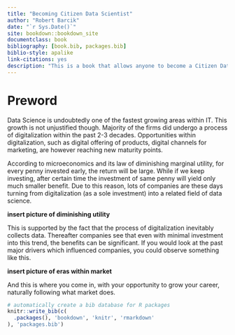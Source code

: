 ```yaml
--- 
title: "Becoming Citizen Data Scientist"
author: "Robert Barcik"
date: "`r Sys.Date()`"
site: bookdown::bookdown_site
documentclass: book
bibliography: [book.bib, packages.bib]
biblio-style: apalike
link-citations: yes
description: "This is a book that allows anyone to become a Citizen Data Scientist."
---
```


# Preword

Data Science is undoubtedly one of the fastest growing areas within IT. This growth is not unjustified though. Majority of the firms did undergo a process of digitalization within the past 2-3 decades. Opportunities within digitalization, such as digital offering of products, digital channels for marketing, are however reaching new maturity points.  

According to microeconomics and its law of diminishing marginal utility, for every penny invested early, the return will be large. While if we keep investing, after certain time the investment of same penny will yield only much smaller benefit. Due to this reason, lots of companies are these days turning from digitalization (as a sole investment) into a related field of data science.  

**insert picture of diminishing utility**

This is supported by the fact that the process of digitalization inevitably collects data. Thereafter companies see that even with minimal investment into this trend, the benefits can be significant. If you would look at the past major drivers which influenced companies, you could observe something like this.

**insert picture of eras within market**

And this is where you come in, with your opportunity to grow your career, naturally following what market does.

```r
# automatically create a bib database for R packages
knitr::write_bib(c(
  .packages(), 'bookdown', 'knitr', 'rmarkdown'
), 'packages.bib')
```
